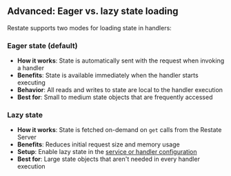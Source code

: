 ## Advanced: Eager vs. lazy state loading

Restate supports two modes for loading state in handlers:

### Eager state (default)
- **How it works**: State is automatically sent with the request when invoking a handler
- **Benefits**: State is available immediately when the handler starts executing
- **Behavior**: All reads and writes to state are local to the handler execution
- **Best for**: Small to medium state objects that are frequently accessed

### Lazy state
- **How it works**: State is fetched on-demand on `get` calls from the Restate Server
- **Benefits**: Reduces initial request size and memory usage
- **Setup**: Enable lazy state in the [service or handler configuration](/services/configuration)
- **Best for**: Large state objects that aren't needed in every handler execution